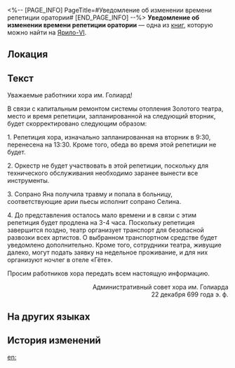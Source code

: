 <%-- [PAGE_INFO]
PageTitle=#Уведомление об изменении времени репетиции оратории#
[END_PAGE_INFO] --%>
{{Дополнить}}
{{Книга Инфобокс
|id           = 032
|Название     = 
|Изображение  = Предмет Записи.png
|Мир          = Ярило-VI
|Томов        = 1
|Автор        = <!--нужно добавить-->
|Описание     = Уведомление об изменении времени репетиции для всех участников.
|Том1         = {{tx}}
|Источник1    = {{tx|Отсутствует источник}}
|Персонажи    = 
|Фракции      = 
}}
'''Уведомление об изменении времени репетиции оратории''' — одна из [[Книги|книг]], которую можно найти на [[Ярило-VI]].

==Локация==
{{Отметка карты|<!--название карты-->|<!--id отметки-->}}

==Текст==
{{Размер|+2|<div align="center">Уведомление об изменении времени репетиции оратории</div>}}

Уважаемые работники хора им. Голиард!

В связи с капитальным ремонтом системы отопления Золотого театра, место и время репетиции, запланированной на следующий вторник, будет скорректировано следующим образом:

1. Репетиция хора, изначально запланированная на вторник в 9:30, перенесена на 13:30. Кроме того, обеда во время этой репетиции не будет.

2. Оркестр не будет участвовать в этой репетиции, поскольку для технического обслуживания необходимо заранее вынести все инструменты.

3. Сопрано Яна получила травму и попала в больницу, соответствующие арии пьесы исполнит сопрано Селина.

4. До представления осталось мало времени и в связи с этим репетиция будет продлена на 3-4 часа. Поскольку репетиция завершится поздно, театр организует транспорт для безопасной развозки всех артистов. О выбранном транспортном средстве будет уведомлено дополнительно. Кроме того, сотрудники театра, живущие далеко, могут подать заявку на недельное проживание, и для них организуют ночлег в отеле «Гёте».

Просим работников хора передать всем настоящую информацию.

<div align="right">Административный совет хора им. Голиарда<br />
22 декабря 699 года э. ф.</div>

==На других языках==
{{На других языках
|en   = Time Change Notice For Oratorio Rehearsal
|zhs  = 关于清唱剧排练时间变更通知
|zht  = 關於清唱劇排練時間變更通知
|ja   = オラトリオのリハーサル時間の変更に関する通知
|ko   = 오라토리오 연습 시간 변경 안내
|es   = Aviso de cambio de hora del ensayo del oratorio
|fr   = Avis de changement d'horaire de répétition pour l'oratorio
|ru   = Уведомление об изменении времени репетиции оратории
|th   = ประกาศเกี่ยวกับการเปลี่ยนแปลงเวลาซ้อมของละคร Oratorio
|vi   = Thông Báo Thay Đổi Thời Gian Tập Oratorio
|de   = Ankündigung der Zeitplanänderung für die Probe des Oratoriums
|id   = Pemberitahuan tentang Perubahan Jadwal Latihan Oratorio
|pt   = Aviso de Mudança de Horário do Ensaio do Oratório
}}

==История изменений==
{{История изменений|3.5}}

[[en:]]